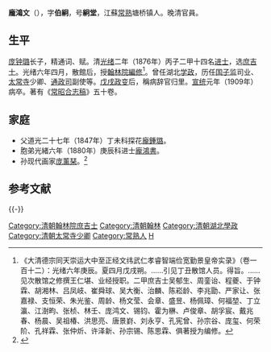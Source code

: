 '''龐鴻文'''（{{bd|1845年||1909年|catIdx=P龐}}），字'''伯絅'''，号'''絅堂'''，江蘇[[常熟|常熟]]塘桥镇人。晚清官員。

==生平==
[[庞钟璐|庞钟璐]]长子，精通词、赋。清[[光绪|光绪]]二年（1876年）丙子二甲十四名[[进士|进士]]，选[[庶吉士|庶吉士]]。光绪六年四月，散館后，授[[翰林院|翰林院]][[編修|編修]]<ref>《大清德宗同天崇运大中至正经文纬武仁孝睿智端俭宽勤景皇帝实录》（卷一百十二）：光绪六年庚辰。夏四月戊戌朔。……引见丁丑散馆人员。得旨。……见次散馆之修撰王仁堪、业经授职。二甲庶吉士吴郁生、周銮诒、程夔、于钟霖、胡湘林、吕凤岐、崔舜球、吴大衡、治麟、陈崧龄、李兆勖、严家让、张嘉禄、支恒荣、朱光鉴、周龄、杨文莹、会章、盛昱、杨佩璋、何福堃、丁立瀛、江澍畇、张桢、林壬、庞鸿文、锡钧、霍为楙、卢俊章、胡孚宸、戴兆春、杨晨、吴祖椿、洪思亮、唐景崶、刘永亨、孔宪曾、孙宗谷、庞玺、何荣阶、孔祥霖、张仲炘、许泽新、孙宗锡、陈思霖、俱著授为编修。</ref>。曾任湖北[[学政|学政]]，历任[[国子监|国子监]]司业、[[太常寺|太常寺]]少卿、[[通政司|通政司]]副使等。[[戊戌政变|戊戌政变]]后，稱病辞官归里。[[宣统|宣统]]元年（1909年）病卒。著有《[[常昭合志稿|常昭合志稿]]》五十卷。

==家庭==
*父道光二十七年（1847年）丁未科探花[[龐鍾璐|龐鍾璐]]。
*胞弟光緒六年（1880年）庚辰科进士[[龐鴻書|龐鴻書]]。
*孙现代画家[[庞薰琹|庞薰琹]]。<ref>{{cite journal|title=庞薰琹年表|journal=中华书画家|year=2017|issue=5}}</ref>

== 参考文献 ==
{{Reflist}}

{{-}}
{{光緒二年丙子恩科殿試金榜}}

{{DEFAULTSORT:Pang龐}}
[[Category:清朝翰林院庶吉士|Category:清朝翰林院庶吉士]]
[[Category:清朝翰林|Category:清朝翰林]]
[[Category:清朝湖北學政|Category:清朝湖北學政]]
[[Category:清朝太常寺少卿|Category:清朝太常寺少卿]]
[[Category:常熟人|Category:常熟人]]
[[Category:龐姓|H]]

{{清朝人物小作品}}